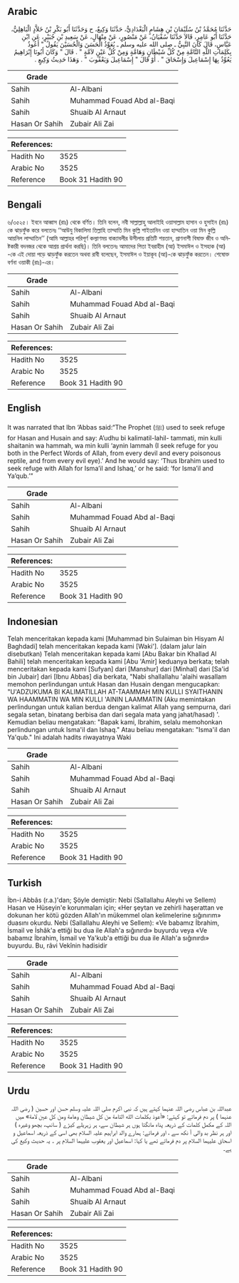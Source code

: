 ## Arabic


<div dir="rtl" lang="ar" style={{fontSize:'larger',backgroundColor:'#f8f9fa',padding:20}}>
حَدَّثَنَا مُحَمَّدُ بْنُ سُلَيْمَانَ بْنِ هِشَامٍ الْبَغْدَادِيُّ، حَدَّثَنَا وَكِيعٌ، ح وَحَدَّثَنَا أَبُو بَكْرِ بْنُ خَلاَّدٍ الْبَاهِلِيُّ، حَدَّثَنَا أَبُو عَامِرٍ، قَالاَ حَدَّثَنَا سُفْيَانُ، عَنْ مَنْصُورٍ، عَنْ مِنْهَالٍ، عَنْ سَعِيدِ بْنِ جُبَيْرٍ، عَنِ ابْنِ عَبَّاسٍ، قَالَ كَانَ النَّبِيُّ ـ صلى الله عليه وسلم ـ يُعَوِّذُ الْحَسَنَ وَالْحُسَيْنَ يَقُولُ ‏"‏ أَعُوذُ بِكَلِمَاتِ اللَّهِ التَّامَّةِ مِنْ كُلِّ شَيْطَانٍ وَهَامَّةٍ وَمِنْ كُلِّ عَيْنٍ لاَمَّةٍ ‏"‏ ‏.‏ قَالَ ‏"‏ وَكَانَ أَبُونَا إِبْرَاهِيمُ يَعُوِّذُ بِهَا إِسْمَاعِيلَ وَإِسْحَاقَ ‏"‏ ‏.‏ أَوْ قَالَ ‏"‏ إِسْمَاعِيلَ وَيَعْقُوبَ ‏"‏ ‏.‏ وَهَذَا حَدِيثُ وَكِيعٍ ‏.‏
</div>
<div style={{backgroundColor:'#f8f9fa',padding:20, marginBottom: 10}}><table> <thead> <tr> <th>Grade</th> <th></th> </tr> </thead> <tbody> <tr><td>Sahih</td><td>Al-Albani</td></tr><tr><td>Sahih</td><td>Muhammad Fouad Abd al-Baqi</td></tr><tr><td>Sahih</td><td>Shuaib Al Arnaut</td></tr><tr><td>Hasan Or Sahih</td><td>Zubair Ali Zai</td></tr></tbody></table><table> <thead> <tr> <th>References:</th> <th></th> </tr> </thead> <tbody><tr><td>Hadith No</td><td>3525</td></tr><tr><td>Arabic No</td><td>3525</td></tr><tr><td>Reference</td><td>Book 31 Hadith 90</td></tr></tbody></table></div>

## Bengali


<div dir="ltr" lang="bn" style={{fontSize:'larger',backgroundColor:'#f8f9fa',padding:20}}>
৬/৩৫২৫। ইবনে আব্বাস (রাঃ) থেকে বর্ণিত। তিনি বলেন, নবী সাল্লাল্লাহু আলাইহি ওয়াসাল্লাম হাসান ও হুসাইন (রাঃ) কে ঝাড়ফুঁক করে বলতেনঃ ‘‘আউযু বিকালিমা তিল্লাহি তাম্মাতি মিন কুল্লি শাইতানিন ওয়া হাম্মাতিন ওয়া মিন কুল্লি আয়নিল লাম্মাতিন’’ (আমি আল্লাহর পরিপূর্ণ কল্যাণময় বাক্যাবলীর উসীলায় প্রতিটি শয়তান, প্রাণনাশী বিষাক্ত জীব ও অনিষ্টকারী বদনজর থেকে আশ্রয় প্রার্থনা করছি)। তিনি বলতেনঃ আমাদের পিতা ইবরাহীম (আ) ইসমাঈল ও ইসহাক (আ) -কে এই দোয়া পড়ে ঝাড়ফুঁক করতেন অথবা রাবী বলেছেন, ইসমাঈল ও ইয়াকূব (আ)-কে ঝাড়ফুঁক করতেন। শেষোক্ত বর্ণনা ওয়াকী (রাঃ)-এর।
</div>
<div style={{backgroundColor:'#f8f9fa',padding:20, marginBottom: 10}}><table> <thead> <tr> <th>Grade</th> <th></th> </tr> </thead> <tbody> <tr><td>Sahih</td><td>Al-Albani</td></tr><tr><td>Sahih</td><td>Muhammad Fouad Abd al-Baqi</td></tr><tr><td>Sahih</td><td>Shuaib Al Arnaut</td></tr><tr><td>Hasan Or Sahih</td><td>Zubair Ali Zai</td></tr></tbody></table><table> <thead> <tr> <th>References:</th> <th></th> </tr> </thead> <tbody><tr><td>Hadith No</td><td>3525</td></tr><tr><td>Arabic No</td><td>3525</td></tr><tr><td>Reference</td><td>Book 31 Hadith 90</td></tr></tbody></table></div>

## English


<div dir="ltr" lang="en" style={{fontSize:'larger',backgroundColor:'#f8f9fa',padding:20}}>
It was narrated that Ibn ‘Abbas said:“The Prophet (ﷺ) used to seek refuge for Hasan and Husain and say: A’udhu bi kalimatil-lahil- tammati, min kulli shaitanin wa hammah, wa min kulli ‘aynin lammah (I seek refuge for you both in the Perfect Words of Allah, from every devil and every poisonous reptile, and from every evil eye).’ And he would say: ‘Thus Ibrahim used to seek refuge with Allah for Isma’il and Ishaq,’ or he said: ‘for Isma’il and Ya’qub.’”
</div>
<div style={{backgroundColor:'#f8f9fa',padding:20, marginBottom: 10}}><table> <thead> <tr> <th>Grade</th> <th></th> </tr> </thead> <tbody> <tr><td>Sahih</td><td>Al-Albani</td></tr><tr><td>Sahih</td><td>Muhammad Fouad Abd al-Baqi</td></tr><tr><td>Sahih</td><td>Shuaib Al Arnaut</td></tr><tr><td>Hasan Or Sahih</td><td>Zubair Ali Zai</td></tr></tbody></table><table> <thead> <tr> <th>References:</th> <th></th> </tr> </thead> <tbody><tr><td>Hadith No</td><td>3525</td></tr><tr><td>Arabic No</td><td>3525</td></tr><tr><td>Reference</td><td>Book 31 Hadith 90</td></tr></tbody></table></div>

## Indonesian


<div dir="ltr" lang="id" style={{fontSize:'larger',backgroundColor:'#f8f9fa',padding:20}}>
Telah menceritakan kepada kami [Muhammad bin Sulaiman bin Hisyam Al Baghdadi] telah menceritakan kepada kami [Waki']. (dalam jalur lain disebutkan) Telah menceritakan kepada kami [Abu Bakar bin Khallad Al Bahili] telah menceritakan kepada kami [Abu 'Amir] keduanya berkata; telah menceritakan kepada kami [Sufyan] dari [Manshur] dari [Minhal] dari [Sa'id bin Jubair] dari [Ibnu Abbas] dia berkata, "Nabi shallallahu 'alaihi wasallam memohon perlindungan untuk Hasan dan Husain dengan mengucapkan: "U'ADZUKUMA BI KALIMATILLAH AT-TAAMMAH MIN KULLI SYAITHANIN WA HAAMMATIN WA MIN KULLI 'AININ LAAMMATIN (Aku memintakan perlindungan untuk kalian berdua dengan kalimat Allah yang sempurna, dari segala setan, binatang berbisa dan dari segala mata yang jahat/hasad) '. Kemudian beliau mengatakan: "Bapak kami, Ibrahim, selalu memohonkan perlindungan untuk Isma'il dan Ishaq." Atau beliau mengatakan: "Isma'il dan Ya'qub." Ini adalah hadits riwayatnya Waki
</div>
<div style={{backgroundColor:'#f8f9fa',padding:20, marginBottom: 10}}><table> <thead> <tr> <th>Grade</th> <th></th> </tr> </thead> <tbody> <tr><td>Sahih</td><td>Al-Albani</td></tr><tr><td>Sahih</td><td>Muhammad Fouad Abd al-Baqi</td></tr><tr><td>Sahih</td><td>Shuaib Al Arnaut</td></tr><tr><td>Hasan Or Sahih</td><td>Zubair Ali Zai</td></tr></tbody></table><table> <thead> <tr> <th>References:</th> <th></th> </tr> </thead> <tbody><tr><td>Hadith No</td><td>3525</td></tr><tr><td>Arabic No</td><td>3525</td></tr><tr><td>Reference</td><td>Book 31 Hadith 90</td></tr></tbody></table></div>

## Turkish


<div dir="ltr" lang="tr" style={{fontSize:'larger',backgroundColor:'#f8f9fa',padding:20}}>
İbn-i Abbâs (r.a.)'dan; Şöyle demiştir: Nebi (Sallallahu Aleyhi ve Sellem) Hasan ve Hüseyin'e korunmaları için; «Her şeytan ve zehirli haşerattan ve dokunan her kötü gözden Allah'ın mükemmel olan kelimelerine sığınırım» duasını okurdu. Nebi (Sallallahu Aleyhi ve Sellem): «Ve babamız İbrahim, İsmail ve İshâk'a ettiği bu dua ile Allah'a sığınırdı» buyurdu veya «Ve babamız İbrahim, İsmail ve Ya'kub'a ettiği bu dua ile Allah'a sığınırdı» buyurdu. Bu, râvi Vekînin hadisidir
</div>
<div style={{backgroundColor:'#f8f9fa',padding:20, marginBottom: 10}}><table> <thead> <tr> <th>Grade</th> <th></th> </tr> </thead> <tbody> <tr><td>Sahih</td><td>Al-Albani</td></tr><tr><td>Sahih</td><td>Muhammad Fouad Abd al-Baqi</td></tr><tr><td>Sahih</td><td>Shuaib Al Arnaut</td></tr><tr><td>Hasan Or Sahih</td><td>Zubair Ali Zai</td></tr></tbody></table><table> <thead> <tr> <th>References:</th> <th></th> </tr> </thead> <tbody><tr><td>Hadith No</td><td>3525</td></tr><tr><td>Arabic No</td><td>3525</td></tr><tr><td>Reference</td><td>Book 31 Hadith 90</td></tr></tbody></table></div>

## Urdu


<div dir="rtl" lang="ur" style={{fontSize:'larger',backgroundColor:'#f8f9fa',padding:20}}>
عبداللہ بن عباس رضی اللہ عنہما کہتے ہیں کہ نبی اکرم صلی اللہ علیہ وسلم حسن اور حسین ( رضی اللہ عنہما ) پر دم فرماتے تو کہتے: «أعوذ بكلمات الله التامة من كل شيطان وهامة ومن كل عين لامة» میں اللہ کے مکمل کلمات کے ذریعہ پناہ مانگتا ہوں ہر شیطان سے، ہر زہریلے کیڑے ( سانپ، بچھو وغیرہ ) اور ہر نظر بد والی آ نکھ سے ، اور فرماتے: ہمارے والد ابراہیم علیہ السلام بھی اسی کے ذریعہ اسماعیل و اسحاق علیہما السلام پر دم فرماتے تھے یا کہا: اسماعیل اور یعقوب علیہما السلام پر ۔ یہ حدیث وکیع کی ہے۔
</div>
<div style={{backgroundColor:'#f8f9fa',padding:20, marginBottom: 10}}><table> <thead> <tr> <th>Grade</th> <th></th> </tr> </thead> <tbody> <tr><td>Sahih</td><td>Al-Albani</td></tr><tr><td>Sahih</td><td>Muhammad Fouad Abd al-Baqi</td></tr><tr><td>Sahih</td><td>Shuaib Al Arnaut</td></tr><tr><td>Hasan Or Sahih</td><td>Zubair Ali Zai</td></tr></tbody></table><table> <thead> <tr> <th>References:</th> <th></th> </tr> </thead> <tbody><tr><td>Hadith No</td><td>3525</td></tr><tr><td>Arabic No</td><td>3525</td></tr><tr><td>Reference</td><td>Book 31 Hadith 90</td></tr></tbody></table></div>